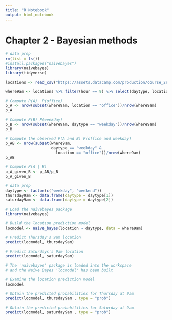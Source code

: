 ```yaml
---
title: "R Notebook"
output: html_notebook
---
```


# Chapter 2 - Bayesian methods

```r
# data prep
rm(list = ls())
#install.packages("naivebayes")
library(naivebayes)
library(tidyverse)

locations <- read_csv("https://assets.datacamp.com/production/course_2906/datasets/locations.csv")

where9am <- locations %>% filter(hour == 9) %>% select(daytype, location)
```


```r
# Compute P(A)  P(office)
p_A <- nrow(subset(where9am, location == "office"))/nrow(where9am)
p_A

# Compute P(B) P(weekday)
p_B <- nrow(subset(where9am, daytype == "weekday"))/nrow(where9am)
p_B

# Compute the observed P(A and B) P(office and weekday)
p_AB <- nrow(subset(where9am,
                    daytype == "weekday" &
                      location == "office"))/nrow(where9am)
p_AB

# Compute P(A | B)
p_A_given_B <- p_AB/p_B
p_A_given_B
```

```r
# data prep
daytype <- factor(c("weekday", "weekend"))
thursday9am <- data.frame(daytype = daytype[1])
saturday9am <- data.frame(daytype = daytype[2])
```


```r
# Load the naivebayes package
library(naivebayes)

# Build the location prediction model
locmodel <- naive_bayes(location ~ daytype, data = where9am)

# Predict Thursday's 9am location
predict(locmodel, thursday9am)

# Predict Saturdays's 9am location
predict(locmodel, saturday9am)
```

```r
# The 'naivebayes' package is loaded into the workspace
# and the Naive Bayes 'locmodel' has been built

# Examine the location prediction model
locmodel

# Obtain the predicted probabilities for Thursday at 9am
predict(locmodel, thursday9am , type = "prob")

# Obtain the predicted probabilities for Saturday at 9am
predict(locmodel, saturday9am , type = "prob")
```

